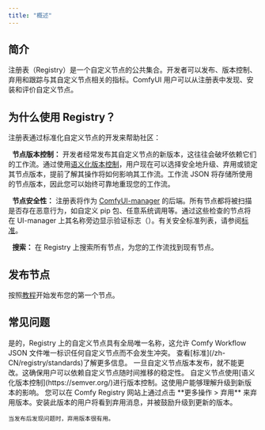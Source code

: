 ```yaml
---
title: "概述"
---
```


## 简介

注册表（Registry）是一个自定义节点的公共集合。开发者可以发布、版本控制、弃用和跟踪与其自定义节点相关的指标。ComfyUI 用户可以从注册表中发现、安装和评价自定义节点。

## 为什么使用 Registry？

注册表通过标准化自定义节点的开发来帮助社区：

<Icon icon="timeline" iconType="solid" size={20}/>&nbsp; **节点版本控制：** 开发者经常发布其自定义节点的新版本，这往往会破坏依赖它们的工作流。通过使用[语义化版本控制](https://semver.org/)，用户现在可以选择安全地升级、弃用或锁定其节点版本，提前了解其操作将如何影响其工作流。工作流 JSON 将存储所使用的节点版本，因此您可以始终可靠地重现您的工作流。

<Icon icon="shield" iconType="solid" size={20}/>&nbsp; **节点安全性：** 注册表将作为 [ComfyUI-manager](https://github.com/comfy-org/ComfyUI-Manager) 的后端。所有节点都将被扫描是否存在恶意行为，如自定义 pip 包、任意系统调用等。通过这些检查的节点将在 UI-manager 上其名称旁边显示验证标志（<Icon icon="check" iconType="solid" />）。有关安全标准列表，请参阅[标准](/registry/standards)。

<Icon icon="magnifying-glass" iconType="solid" size={20}/>&nbsp; **搜索：** 在 Registry 上搜索所有节点，为您的工作流找到现有节点。

## 发布节点

按照[教程](/zh-CN/registry/publishing)开始发布您的第一个节点。

## 常见问题

<AccordionGroup>
  <Accordion title="注册表节点是否有唯一标识符？">
    是的，Registry 上的自定义节点具有全局唯一名称，这允许 Comfy Workflow JSON 文件唯一标识任何自定义节点而不会发生冲突。
  </Accordion>
  <Accordion title="对发布内容有什么限制吗？">
    查看[标准](/zh-CN/registry/standards)了解更多信息。
  </Accordion>

  <Accordion title="如何确保节点稳定性？">
    一旦自定义节点版本发布，就不能更改。这确保用户可以依赖自定义节点随时间推移的稳定性。
  </Accordion>

  <Accordion title="节点如何版本控制？">
    自定义节点使用[语义化版本控制](https://semver.org/)进行版本控制。这使用户能够理解升级到新版本的影响。
  </Accordion>

  <Accordion title="如何弃用节点版本？">
    您可以在 Comfy Registry 网站上通过点击 **更多操作 > 弃用** 来弃用版本。安装此版本的用户将看到弃用消息，并被鼓励升级到更新的版本。

    当发布后发现问题时，弃用版本很有用。
  </Accordion>

</AccordionGroup>
